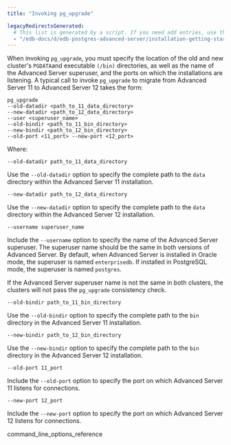 ```yaml
---
title: "Invoking pg_upgrade"

legacyRedirectsGenerated:
  # This list is generated by a script. If you need add entries, use the `legacyRedirects` key.
  - "/edb-docs/d/edb-postgres-advanced-server/installation-getting-started/upgrade-guide/13/invoking_pg_upgrade.html"
---
```



When invoking `pg_upgrade`, you must specify the location of the old and new cluster's `PGDATA`and executable `(/bin)` directories, as well as the name of the Advanced Server superuser, and the ports on which the installations are listening. A typical call to invoke `pg_upgrade` to migrate from Advanced Server 11 to Advanced Server 12 takes the form:

```text
pg_upgrade
--old-datadir <path_to_11_data_directory>
--new-datadir <path_to_12_data_directory>
--user <superuser_name>
--old-bindir <path_to_11_bin_directory>
--new-bindir <path_to_12_bin_directory>
--old-port <11_port> --new-port <12_port>
```

Where:

`--old-datadir path_to_11_data_directory`

Use the `--old-datadir` option to specify the complete path to the `data` directory within the Advanced Server 11 installation.

`--new-datadir path_to_12_data_directory`

Use the `--new-datadir` option to specify the complete path to the `data` directory within the Advanced Server 12 installation.

`--username superuser_name`

Include the `--username` option to specify the name of the Advanced Server superuser. The superuser name should be the same in both versions of Advanced Server. By default, when Advanced Server is installed in Oracle mode, the superuser is named `enterprisedb`. If installed in PostgreSQL mode, the superuser is named `postgres`.

If the Advanced Server superuser name is not the same in both clusters, the clusters will not pass the `pg_upgrade` consistency check.

`--old-bindir path_to_11_bin_directory`

Use the `--old-bindir` option to specify the complete path to the `bin` directory in the Advanced Server 11 installation.

`--new-bindir path_to_12_bin_directory`

Use the `--new-bindir` option to specify the complete path to the `bin` directory in the Advanced Server 12 installation.

`--old-port 11_port`

Include the `--old-port` option to specify the port on which Advanced Server 11 listens for connections.

`--new-port 12_port`

Include the `--new-port` option to specify the port on which Advanced Server 12 listens for connections.

<div class="toctree" maxdepth="3">

command_line_options_reference

</div>
